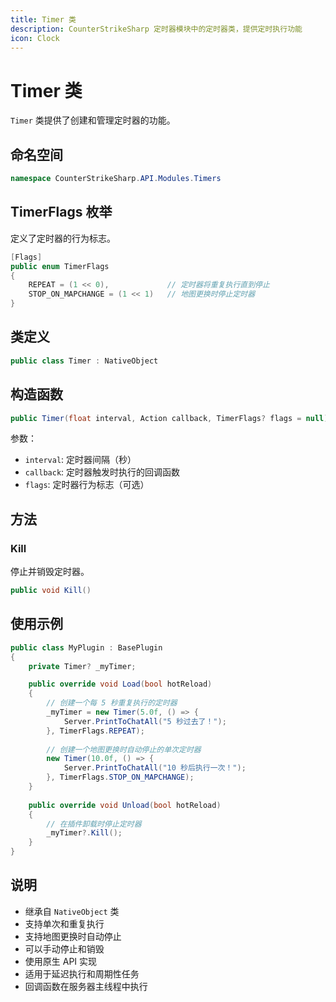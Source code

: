 ```yaml
---
title: Timer 类
description: CounterStrikeSharp 定时器模块中的定时器类，提供定时执行功能
icon: Clock
---
```


# Timer 类

`Timer` 类提供了创建和管理定时器的功能。

## 命名空间

```csharp
namespace CounterStrikeSharp.API.Modules.Timers
```

## TimerFlags 枚举

定义了定时器的行为标志。

```csharp
[Flags]
public enum TimerFlags
{
    REPEAT = (1 << 0),             // 定时器将重复执行直到停止
    STOP_ON_MAPCHANGE = (1 << 1)   // 地图更换时停止定时器
}
```

## 类定义

```csharp
public class Timer : NativeObject
```

## 构造函数

```csharp
public Timer(float interval, Action callback, TimerFlags? flags = null)
```

参数：
- `interval`: 定时器间隔（秒）
- `callback`: 定时器触发时执行的回调函数
- `flags`: 定时器行为标志（可选）

## 方法

### Kill

停止并销毁定时器。

```csharp
public void Kill()
```

## 使用示例

```csharp
public class MyPlugin : BasePlugin
{
    private Timer? _myTimer;

    public override void Load(bool hotReload)
    {
        // 创建一个每 5 秒重复执行的定时器
        _myTimer = new Timer(5.0f, () => {
            Server.PrintToChatAll("5 秒过去了！");
        }, TimerFlags.REPEAT);
        
        // 创建一个地图更换时自动停止的单次定时器
        new Timer(10.0f, () => {
            Server.PrintToChatAll("10 秒后执行一次！");
        }, TimerFlags.STOP_ON_MAPCHANGE);
    }
    
    public override void Unload(bool hotReload)
    {
        // 在插件卸载时停止定时器
        _myTimer?.Kill();
    }
}
```

## 说明

- 继承自 `NativeObject` 类
- 支持单次和重复执行
- 支持地图更换时自动停止
- 可以手动停止和销毁
- 使用原生 API 实现
- 适用于延迟执行和周期性任务
- 回调函数在服务器主线程中执行
``` 